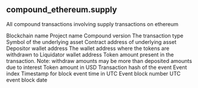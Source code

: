 ## compound_ethereum.supply 
All compound transactions involving supply transactions on ethereum

<ParamField path="blockchain">
Blockchain name
</ParamField>
<ParamField path="project">
Project name
</ParamField>
<ParamField path="version">
Compound version
</ParamField>
<ParamField path="transaction_type">
The transaction type
</ParamField>
<ParamField path="symbol">
Symbol of the underlying asset
</ParamField>
<ParamField path="token_address">
Contract address of underlying asset
</ParamField>
<ParamField path="depositor">
Depositor wallet address
</ParamField>
<ParamField path="withdrawn_to">
The wallet address where the tokens are withdrawn to
</ParamField>
<ParamField path="liquidator">
Liquidator wallet address
</ParamField>
<ParamField path="amount">
Token amount present in the transaction. Note: withdraw amounts may be more than deposited amounts due to interest
</ParamField>
<ParamField path="usd_amount">
Token amount in USD
</ParamField>
<ParamField path="tx_hash">
Transaction hash of the event
</ParamField>
<ParamField path="evt_index">
Event index
</ParamField>
<ParamField path="block_time">
Timestamp for block event time in UTC
</ParamField>
<ParamField path="block_number">
Event block number
</ParamField>
<ParamField path="block_date">
UTC event block date
</ParamField>
